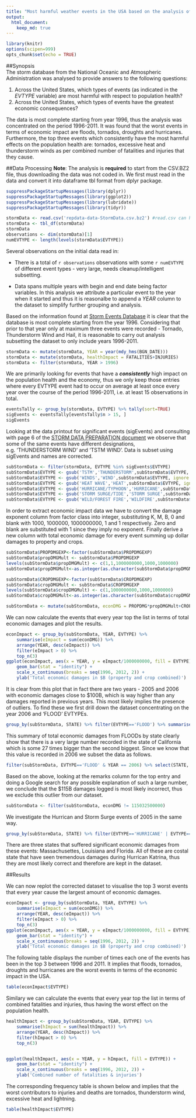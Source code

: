 ```yaml
---
title: "Most harmful weather events in the USA based on the analysis of the NOAA Storm Database"
output: 
  html_document:
    keep_md: true
---
```


```r
library(knitr)
options(scipen=999)
opts_chunk$set(echo = TRUE)
```
##Synopsis  
The storm database from the National Oceanic and Atmospheric Administration was analysed to provide answers to the following questions:  

1. Across the United States, which types of events (as indicated in the *EVTYPE* variable) are most harmful with respect to population health?  
2. Across the United States, which types of events have the greatest economic consequences?

The data is most complete starting from year 1996, thus the analysis was concentrated on the period 1996-2011. It was found that the worst events in terms of economic impact are floods, tornados, droughts and hurricanes. Furthermore, the top three events which consistently have the most harmful effects on the population health are: tornados, excessive heat and thunderstorm winds as per combined number of fatalities and injuries that they cause. 

##Data Processing
**Note**: The analysis is **required** to start from the CSV.BZ2 file, thus downloading the data was not coded in. We first must read in the data and convert it into dataframe tbl format from dplyr package.

```r
suppressPackageStartupMessages(library(dplyr))
suppressPackageStartupMessages(library(ggplot2))
suppressPackageStartupMessages(library(lubridate))
suppressPackageStartupMessages(library(tidyr))
```

```r
stormData <- read.csv('repdata-data-StormData.csv.bz2') #read.csv can handle bz2 archives
stormData <- tbl_df(stormData)
stormData
observations <- dim(stormData)[1]
numEVTYPE <- length(levels(stormData$EVTYPE))
```

Several observations on the initial data read in:

* There is a total of `r observations` observations with some `r numEVTYPE` of different event types - very large, needs cleanup/intelligent subsetting.

* Data spans multiple years with begin and end date being factor variables. In this analysis we attribute a particular event to the year when it started and thus it is reasonalbe to append a *YEAR* column to the dataset to simplify further grouping and analysis.

Based on the information found at [Storm Events Database](http://www.ncdc.noaa.gov/stormevents/details.jsp) it is clear that the database is most complete starting from the year 1996. Considering that prior to that year only at maximum three events were recorded - Tornado, Thunderstorm Wind and Hail, it is reasonable to carry out analysis subsetting the dataset to only include years 1996-2011.  

```r
stormData <- mutate(stormData, YEAR = year(mdy_hms(BGN_DATE)))
stormData <- mutate(stormData, healthImpact = FATALITIES+INJURIES)
stormData <- filter(stormData, YEAR > 1996)
```  

We are primarily looking for events that have a ***consistently*** high impact on the population health and the economy, thus we only keep those entries where every EVTYPE event had to occur on average at least once every year over the course of the period 1996-2011, i.e. at least 15 observations in total.

```r
eventsTally <- group_by(stormData, EVTYPE) %>% tally(sort=TRUE)
sigEvents <- eventsTally[eventsTally$n > 15, ]
sigEvents
```

Looking at the data printout for significant events (sigEvents) and consulting with page 6 of the [STORM DATA PREPARATION document](https://d396qusza40orc.cloudfront.net/repdata%2Fpeer2_doc%2Fpd01016005curr.pdf) we observe that some of the same events have different designations, e.g. 'THUNDERSTORM WIND' and 'TSTM WIND'. Data is subset using sigEvents and names are corrected.  

```r
subStormData <- filter(stormData, EVTYPE %in% sigEvents$EVTYPE)
subStormData$EVTYPE <- gsub('TSTM','THUNDERSTORM',subStormData$EVTYPE, ignore.case = TRUE)
subStormData$EVTYPE <- gsub('WINDS','WIND',subStormData$EVTYPE, ignore.case = TRUE)
subStormData$EVTYPE <- gsub('HEAT WAVE','HEAT',subStormData$EVTYPE, ignore.case = TRUE)
subStormData$EVTYPE <- gsub('HURRICANE/TYPHOON','HURRICANE',subStormData$EVTYPE, ignore.case = TRUE)
subStormData$EVTYPE <- gsub('STORM SURGE/TIDE','STORM SURGE',subStormData$EVTYPE, ignore.case = TRUE)
subStormData$EVTYPE <- gsub('WILD/FOREST FIRE','WILDFIRE',subStormData$EVTYPE, ignore.case = TRUE)
```

In order to extract economic impact data we have to convert the damage exponent column from factor class into integer, substituting K, M, B, 0 and blank with 1000, 1000000, 1000000000, 1 and 1 respectively. Zero and blank are substituted with 1 since they imply no exponent. Finally derive a new column with total economic damage for every event summing up dollar damages to property and crops.  

```r
subStormData$PROPDMGEXP<-factor(subStormData$PROPDMGEXP)
subStormData$propDMGMult <- subStormData$PROPDMGEXP
levels(subStormData$propDMGMult) <- c(1,1,1000000000,1000,1000000)
subStormData$propDMGMult<-as.integer(as.character(subStormData$propDMGMult))

subStormData$CROPDMGEXP<-factor(subStormData$CROPDMGEXP)
subStormData$cropDMGMult <- subStormData$CROPDMGEXP
levels(subStormData$cropDMGMult) <- c(1,1000000000,1000,1000000)
subStormData$cropDMGMult<-as.integer(as.character(subStormData$cropDMGMult))

subStormData <- mutate(subStormData, econDMG = PROPDMG*propDMGMult+CROPDMG*cropDMGMult)
```

We can now calculate the events that every year top the list in terms of total economic damages and plot the results.

```r
econImpact <- group_by(subStormData, YEAR, EVTYPE) %>%
    summarise(eImpact = sum(econDMG)) %>%
    arrange(YEAR, desc(eImpact)) %>%
    filter(eImpact > 0) %>%
    top_n(3)
ggplot(econImpact, aes(x = YEAR, y = eImpact/1000000000, fill = EVTYPE)) + 
    geom_bar(stat = "identity") + 
    scale_x_continuous(breaks = seq(1996, 2012, 2)) + 
    ylab('Total economic damages in $B (property and crop combined)')
```

It is clear from this plot that in fact there are two years - 2005 and 2006 with economic damages close to $100B, which is way higher than any damages reported in previous years. This most likely implies the presence of outliers. To find these we first drill down the dataset concentrating on the year 2006 and 'FLOOD' EVTYPEs.

```r
group_by(subStormData, STATE) %>% filter(EVTYPE=='FLOOD') %>% summarise(totDMG=sum(econDMG)) %>% arrange(desc(totDMG))
```

This summary of total economic damages from FLOODs by state clearly show that there is a very large number recorded in the state of California which is some 27 times bigger than the second biggest. Since we know that this value is recorded in 2006 we subset the data as follows.  

```r
filter(subStormData, EVTYPE=='FLOOD' & YEAR == 2006) %>% select(STATE, LATITUDE, LONGITUDE, PROPDMG:PROPDMGEXP, econDMG, REMARKS) %>% arrange(desc(econDMG))
```

Based on the above, looking at the remarks column for the top entry and doing a Google search for any possible explanation of such a large number, we conclude that the $115B damages logged is most likely incorrect, thus we exclude this outlier from our dataset.

```r
subStormData <- filter(subStormData, econDMG != 115032500000)
```

We investigate the Hurrican and Storm Surge events of 2005 in the same way.  

```r
group_by(subStormData, STATE) %>% filter(EVTYPE=='HURRICANE' | EVTYPE=='STORM SURGE') %>% summarise(totDMG=sum(econDMG)) %>% arrange(desc(totDMG))
```  

There are three states that suffered significant economic damages from these events: Massachusettes, Louisiana and Florida. All of these are costal state that have seen tremendous damages during Hurrican Katrina, thus they are most likely correct and therefore are kept in the dataset.

##Results  

We can now replot the corrected dataset to visualise the top 3 worst events that every year cause the largest amount of economic damages.

```r
econImpact <- group_by(subStormData, YEAR, EVTYPE) %>%
    summarise(eImpact = sum(econDMG)) %>%
    arrange(YEAR, desc(eImpact)) %>%
    filter(eImpact > 0) %>%
    top_n(3)
ggplot(econImpact, aes(x = YEAR, y = eImpact/1000000000, fill = EVTYPE)) + 
    geom_bar(stat = "identity") + 
    scale_x_continuous(breaks = seq(1996, 2012, 2)) + 
    ylab('Total economic damages in $B (property and crop combined)')
```

The following table displays the number of times each one of the events has been in the top 3 between 1996 and 2011. It implies that floods, tornados, droughts and hurricanes are the worst events in terms of the economic impact in the USA. 

```r
table(econImpact$EVTYPE)
```

Similary we can calculate the events that every year top the list in terms of combined fatalities and injuries, thus having the worst effect on the population health.

```r
healthImpact <- group_by(subStormData, YEAR, EVTYPE) %>%
    summarise(hImpact = sum(healthImpact)) %>%
    arrange(YEAR, desc(hImpact)) %>%
    filter(hImpact > 0) %>%
    top_n(3)


ggplot(healthImpact, aes(x = YEAR, y = hImpact, fill = EVTYPE)) + 
    geom_bar(stat = "identity") + 
    scale_x_continuous(breaks = seq(1996, 2012, 2)) + 
    ylab('Combined number of fatalities & injuries')
```

The corresponding frequency table is shown below and implies that the worst contributors to injuries and deaths are tornados, thunderstorm wind, excessive heat and lightning.

```r
table(healthImpact$EVTYPE)
```
